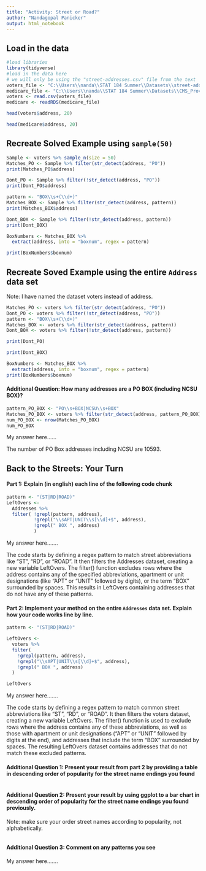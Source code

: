 ```yaml
---
title: "Activity: Street or Road?"
author: "Nandagopal Panicker"
output: html_notebook
---
```


## Load in the data

```r
#load libraries 
library(tidyverse)
#load in the data here 
# we will only be using the "street-addresses.csv" file from the text
voters_file <- "C:\\Users\\nanda\\STAT 184 Summer\\Datasets\\street-addresses.csv"
medicare_file <- "C:\\Users\\nanda\\STAT 184 Summer\\Datasets\\CMS_ProvidersSimple.rds"
voters <- read.csv(voters_file)
medicare <- readRDS(medicare_file)

```

```r
head(voters$address, 20)
```
```r
head(medicare$address, 20)
```


## Recreate Solved Example using `sample(50)`

```r
Sample <- voters %>% sample_n(size = 50)
Matches_PO <- Sample %>% filter(str_detect(address, "PO"))
print(Matches_PO$address)

```
```r
Dont_PO <- Sample %>% filter(!str_detect(address, "PO"))
print(Dont_PO$address)
```
```r
pattern <- "BOX\\s+(\\d+)"
Matches_BOX <- Sample %>% filter(str_detect(address, pattern))
print(Matches_BOX$address)
```
```r
Dont_BOX <- Sample %>% filter(!str_detect(address, pattern))
print(Dont_BOX)
```
```r
BoxNumbers <- Matches_BOX %>%
  extract(address, into = "boxnum", regex = pattern)

print(BoxNumbers$boxnum)
```

## Recreate Soved Example using the entire `Address` data set

Note: I have named the dataset voters instead of address.

```r
Matches_PO <- voters %>% filter(str_detect(address, "PO"))
Dont_PO <- voters %>% filter(!str_detect(address, "PO"))
pattern <- "BOX\\s+(\\d+)"
Matches_BOX <- voters %>% filter(str_detect(address, pattern))
Dont_BOX <- voters %>% filter(!str_detect(address, pattern))
```

```r
print(Dont_PO)
```
```r
print(Dont_BOX)
```
```r
BoxNumbers <- Matches_BOX %>%
  extract(address, into = "boxnum", regex = pattern)
print(BoxNumbers$boxnum)
```


#### Additional Question: How many addresses are a PO BOX (including NCSU BOX)? 

```r

pattern_PO_BOX <- "PO\\s+BOX|NCSU\\s+BOX"
Matches_PO_BOX <- voters %>% filter(str_detect(address, pattern_PO_BOX))
num_PO_BOX <- nrow(Matches_PO_BOX)
num_PO_BOX
```

My answer here...... 

The number of PO Box addresses including NCSU are 10593.


## Back to the Streets: Your Turn

#### Part 1: Explain (in english) each line of the following code chunk

```r
pattern <- "(ST|RD|ROAD)"
LeftOvers <-
  Addresses %>% 
  filter( !grepl(pattern, address),
          !grepl("\\sAPT|UNIT\\s[\\d]+$", address),
          !grepl(" BOX ", address)
          )
```

My answer here.......

The code starts by defining a regex pattern to match street abbreviations like "ST", "RD", or "ROAD". It then filters the Addresses dataset, creating a new variable LeftOvers. The filter() function excludes rows where the address contains any of the specified abbreviations, apartment or unit designations (like "APT" or "UNIT" followed by digits), or the term "BOX" surrounded by spaces. This results in LeftOvers containing addresses that do not have any of these patterns.

#### Part 2: Implement your method on the entire `Addresses` data set. Explain how your code works line by line.

```r
pattern <- "(ST|RD|ROAD)"

LeftOvers <- 
  voters %>%
  filter(
    !grepl(pattern, address),
    !grepl("\\sAPT|UNIT\\s[\\d]+$", address), 
    !grepl(" BOX ", address)
  )

LeftOvers
```

My answer here.......

The code starts by defining a regex pattern to match common street abbreviations like "ST", "RD", or "ROAD". It then filters the voters dataset, creating a new variable LeftOvers. The filter() function is used to exclude rows where the address contains any of these abbreviations, as well as those with apartment or unit designations ("APT" or "UNIT" followed by digits at the end), and addresses that include the term "BOX" surrounded by spaces. The resulting LeftOvers dataset contains addresses that do not match these excluded patterns.

#### Additional Question 1: Present your result from part 2 by providing a table in descending order of popularity for the street name endings you found

```r


```

#### Additional Question 2: Present your result by using ggplot to a bar chart in descending order of popularity for the street name endings you found previously.

Note: make sure your order street names according to popularity, not alphabetically.

```r

```

#### Additional Question 3: Comment on any patterns you see

My answer here.......
